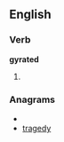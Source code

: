 
==English==

===Verb===
'''gyrated'''

# {{past of|[[gyrate]]}}

===Anagrams===
* {{alphagram|adegrty}}
* [[tragedy#English|tragedy]]